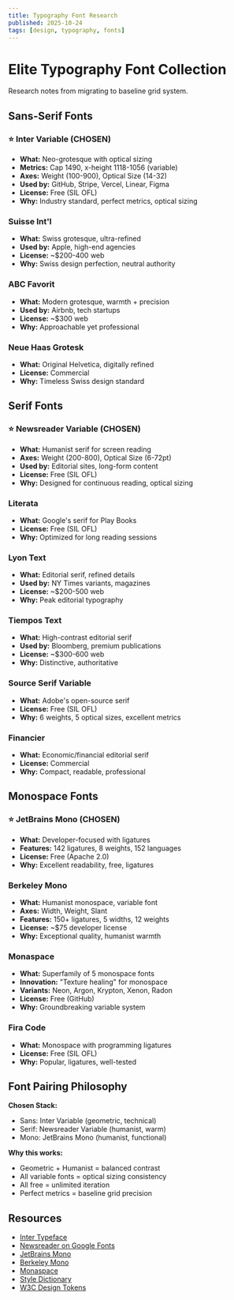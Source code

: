 ```yaml
---
title: Typography Font Research
published: 2025-10-24
tags: [design, typography, fonts]
---
```


# Elite Typography Font Collection

Research notes from migrating to baseline grid system.

## Sans-Serif Fonts

### ⭐ Inter Variable (CHOSEN)
- **What:** Neo-grotesque with optical sizing
- **Metrics:** Cap 1490, x-height 1118-1056 (variable)
- **Axes:** Weight (100-900), Optical Size (14-32)
- **Used by:** GitHub, Stripe, Vercel, Linear, Figma
- **License:** Free (SIL OFL)
- **Why:** Industry standard, perfect metrics, optical sizing

### Suisse Int'l
- **What:** Swiss grotesque, ultra-refined
- **Used by:** Apple, high-end agencies
- **License:** ~$200-400 web
- **Why:** Swiss design perfection, neutral authority

### ABC Favorit
- **What:** Modern grotesque, warmth + precision
- **Used by:** Airbnb, tech startups
- **License:** ~$300 web
- **Why:** Approachable yet professional

### Neue Haas Grotesk
- **What:** Original Helvetica, digitally refined
- **License:** Commercial
- **Why:** Timeless Swiss design standard

## Serif Fonts

### ⭐ Newsreader Variable (CHOSEN)
- **What:** Humanist serif for screen reading
- **Axes:** Weight (200-800), Optical Size (6-72pt)
- **Used by:** Editorial sites, long-form content
- **License:** Free (SIL OFL)
- **Why:** Designed for continuous reading, optical sizing

### Literata
- **What:** Google's serif for Play Books
- **License:** Free (SIL OFL)
- **Why:** Optimized for long reading sessions

### Lyon Text
- **What:** Editorial serif, refined details
- **Used by:** NY Times variants, magazines
- **License:** ~$200-500 web
- **Why:** Peak editorial typography

### Tiempos Text
- **What:** High-contrast editorial serif
- **Used by:** Bloomberg, premium publications
- **License:** ~$300-600 web
- **Why:** Distinctive, authoritative

### Source Serif Variable
- **What:** Adobe's open-source serif
- **License:** Free (SIL OFL)
- **Why:** 6 weights, 5 optical sizes, excellent metrics

### Financier
- **What:** Economic/financial editorial serif
- **License:** Commercial
- **Why:** Compact, readable, professional

## Monospace Fonts

### ⭐ JetBrains Mono (CHOSEN)
- **What:** Developer-focused with ligatures
- **Features:** 142 ligatures, 8 weights, 152 languages
- **License:** Free (Apache 2.0)
- **Why:** Excellent readability, free, ligatures

### Berkeley Mono
- **What:** Humanist monospace, variable font
- **Axes:** Width, Weight, Slant
- **Features:** 150+ ligatures, 5 widths, 12 weights
- **License:** ~$75 developer license
- **Why:** Exceptional quality, humanist warmth

### Monaspace
- **What:** Superfamily of 5 monospace fonts
- **Innovation:** "Texture healing" for monospace
- **Variants:** Neon, Argon, Krypton, Xenon, Radon
- **License:** Free (GitHub)
- **Why:** Groundbreaking variable system

### Fira Code
- **What:** Monospace with programming ligatures
- **License:** Free (SIL OFL)
- **Why:** Popular, ligatures, well-tested

## Font Pairing Philosophy

**Chosen Stack:**
- Sans: Inter Variable (geometric, technical)
- Serif: Newsreader Variable (humanist, warm)
- Mono: JetBrains Mono (humanist, functional)

**Why this works:**
- Geometric + Humanist = balanced contrast
- All variable fonts = optical sizing consistency
- All free = unlimited iteration
- Perfect metrics = baseline grid precision

## Resources

- [Inter Typeface](https://rsms.me/inter/)
- [Newsreader on Google Fonts](https://fonts.google.com/specimen/Newsreader)
- [JetBrains Mono](https://www.jetbrains.com/lp/mono/)
- [Berkeley Mono](https://berkeleygraphics.com/typefaces/berkeley-mono/)
- [Monaspace](https://monaspace.githubnext.com/)
- [Style Dictionary](https://styledictionary.com/)
- [W3C Design Tokens](https://www.designtokens.org/)

